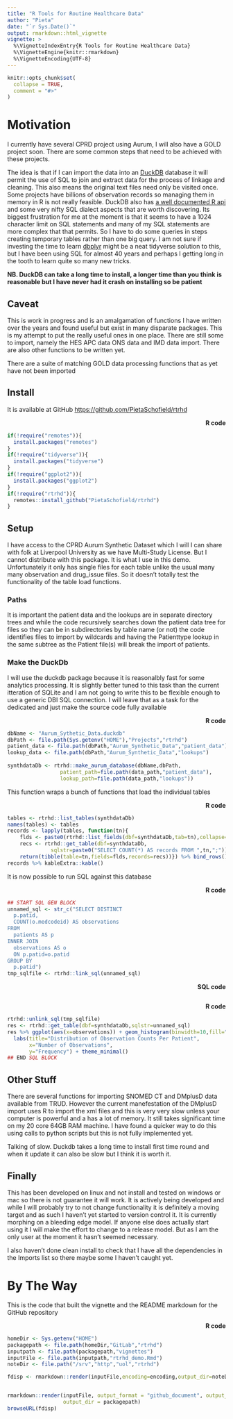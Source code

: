 ```yaml
---
title: "R Tools for Routine Healthcare Data"
author: "Pieta"
date: "`r Sys.Date()`"
output: rmarkdown::html_vignette
vignette: >
  %\VignetteIndexEntry{R Tools for Routine Healthcare Data}
  %\VignetteEngine{knitr::rmarkdown}
  %\VignetteEncoding{UTF-8}
---
```


```r
knitr::opts_chunk$set(
  collapse = TRUE,
  comment = "#>"
)
```

# Motivation

I currently have several CPRD project using Aurum, I will also have a GOLD project soon. There are some
common steps that need to be achieved with these projects. 

The idea is that if I can import the data into an [DuckDB][duckdb] database it will permit the use of 
SQL to join and extract data for the process of linkage and cleaning. This also means the original text
files need only be visited once. Some projects have billions of observation records so managing them in
memory in R is not really feasible. DuckDB also has [a well documented R api][duckrapi] and some very
nifty SQL dialect aspects that are worth discovering. Its biggest frustration for me at the moment is
that it seems to have a 1024 character limit on SQL statements and many of my SQL statements are more
complex that that permits. So I have to do some queries in steps creating temporary tables rather than
one big query. I am not sure if investing the time to learn [dbplyr][dbplyr] might be a neat tidyverse
solution to this, but I have been using SQL for almost 40 years and perhaps I getting long in the tooth
to learn quite so many new tricks.

__NB. DuckDB can take a long time to install, a longer time than you think is reasonable
but I have never had it crash on installing so be patient__

## Caveat

This is work in progress and is an amalgamation of functions I have written over the years and found
useful but exist in many disparate packages. This is my attempt to put the really useful ones in one
place. There are still some to import, namely the HES APC data ONS data and IMD data import. There are
also other functions to be written yet. 

There are a suite of matching GOLD data processing functions that as yet have not been imported

## Install

It is available at GitHub [https://github.com/PietaSchofield/rtrhd][rtrhdgh]

<div style='text-align: right'>**R code**</div>

```r
if(!require("remotes")){
  install.packages("remotes")
}
if(!require("tidyverse")){
  install.packages("tidyverse")
}
if(!require("ggplot2")){
  install.packages("ggplot2")
}
if(!require("rtrhd")){
  remotes::install_github("PietaSchofield/rtrhd")
}
```

## Setup

I have access to the CPRD Aurum Synthetic Dataset which I will I can share with folk at Liverpool
University as we have Multi-Study License. But I cannot distribute with this package. It is what I use in
this demo. Unfortunately it only has single files for each table unlike the usual many many observation
and drug_issue files. So it doesn't totally test the functionality of the table load functions.

### Paths

It is important the patient data and the lookups are in separate directory trees and while the code
recursively searches down the patient data tree for files so they can be in subdirectories by table name
(or not) the code identifies files to import by wildcards and having the Patienttype lookup in the same
subtree as the Patient file(s) will break the import of patients.

### Make the DuckDb

I will use the duckdb package because it is reasonalbly fast for some analytics processing. It is
slightly better tuned to this task than the current itteration of SQLite and I am not going to write this
to be flexible enough to use a generic DBI SQL connection. I will leave that as a task for the dedicated
and just make the source code fully available

<div style='text-align: right'>**R code**</div>

```r
dbName <- "Aurum_Sythetic_Data.duckdb"
dbPath <- file.path(Sys.getenv("HOME"),"Projects","rtrhd")
patient_data <- file.path(dbPath,"Aurum_Synthetic_Data","patient_data")
lookup_data <- file.path(dbPath,"Aurum_Synthetic_Data","lookups")
  
synthdataDb <- rtrhd::make_aurum_database(dbName,dbPath,
                 patient_path=file.path(data_path,"patient_data"),
                 lookup_path=file.path(data_path,"lookups"))
```

This function wraps a bunch of functions that load the individual tables

<div style='text-align: right'>**R code**</div>

```r
tables <- rtrhd::list_tables(synthdataDb) 
names(tables) <- tables 
records <- lapply(tables, function(tn){
    flds <- paste0(rtrhd::list_fields(dbf=synthdataDb,tab=tn),collapse=", ")
    recs <- rtrhd::get_table(dbf=synthdataDb,
              sqlstr=paste0("SELECT COUNT(*) AS records FROM ",tn,";")) %>% pull(records)
    return(tibble(table=tn,fields=flds,records=recs))}) %>% bind_rows()
records %>% kableExtra::kable()
```

It is now possible to run SQL against this database

<div style='text-align: right'>**R code**</div>

```r
## START SQL GEN BLOCK
unnamed_sql <- str_c("SELECT DISTINCT
  p.patid,
  COUNT(o.medcodeid) AS observations
FROM
  patients AS p
INNER JOIN
  observations AS o
  ON p.patid=o.patid
GROUP BY
  p.patid")
tmp_sqlfile <- rtrhd::link_sql(unnamed_sql)
```

<div style='text-align: right'>**SQL code**</div>

```sql
```

<div style='text-align: right'>**R code**</div>

```r
rtrhd::unlink_sql(tmp_sqlfile)
res <- rtrhd::get_table(dbf=synthdataDb,sqlstr=unnamed_sql)
res %>% ggplot(aes(x=observations)) + geom_histogram(binwidth=10,fill="blue",colour="black",alpha=0.7) +
  labs(title="Distribution of Observation Counts Per Patient",
       x="Number of Observations",
       y="Frequency") + theme_minimal()
## END SQL BLOCK
```

## Other Stuff

There are several functions for importing SNOMED CT and DMplusD data available from TRUD. However the
current manefestation of the DMplusD import uses R to import the xml files and this is very very slow
unless your computer is powerful and a has a lot of memory. It still takes significant time on my 20
core 64GB RAM machine. I have found a quicker way to do this using calls to python scripts but this is
not fully implemented yet. 

Talking of slow. Duckdb takes a long time to install first time round and when it update it can also be
slow but I think it is worth it.

## Finally 

This has been developed on linux and not install and tested on windows or mac so there is not guarantee
it will work. It is actively being developed and while I will probably try to not change functionality it
is definitely a moving target and as such I haven't yet started to version control it. It is currently
morphing on a bleeding edge model. If anyone else does actually start using it I will make the effort to
change to a release model. But as I am the only user at the moment it hasn't seemed necessary.

I also haven't done clean install to check that I have all the dependencies in the Imports list so there
maybe some I haven't caught yet.

# By The Way

This is the code that built the vignette and the README markdown for the GitHub repository

<div style='text-align: right'>**R code**</div>

```r
homeDir <- Sys.getenv("HOME")
packagepath <- file.path(homeDir,"GitLab","rtrhd")
inputpath <- file.path(packagepath,"vignettes")
inputFile <- file.path(inputpath,"rtrhd_demo.Rmd")
noteDir <- file.path("/srv","http","uol","rtrhd")

fdisp <- rmarkdown::render(inputFile,encoding=encoding,output_dir=noteDir,clean=T)


rmarkdown::render(inputFile, output_format = "github_document", output_file = "README.md",
                  output_dir = packagepath)
browseURL(fdisp)
```

[rtrhdgh]: https://github.com/PietaSchofield/rtrhd
[duckdb]:  https://github.com/duckdb/duckdb
[duckrapi]: https://duckdb.org/docs/api/r
[dbplyr]: https://dbplyr.tidyverse.org/

